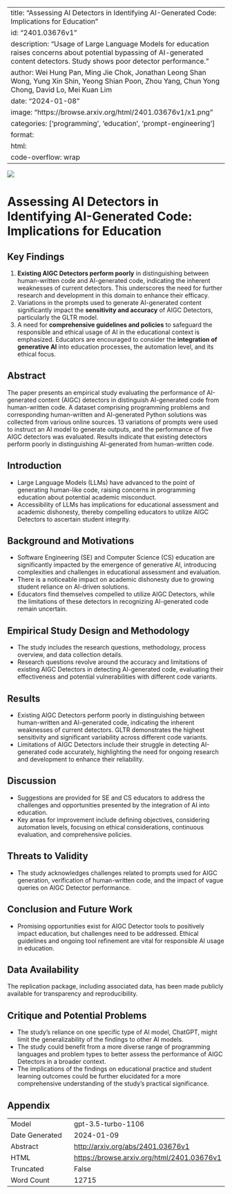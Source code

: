 
---
title: "Assessing AI Detectors in Identifying AI-Generated Code: Implications for Education"
id: "2401.03676v1"
description: "Usage of Large Language Models for education raises concerns about potential bypassing of AI-generated content detectors. Study shows poor detector performance."
author: Wei Hung Pan, Ming Jie Chok, Jonathan Leong Shan Wong, Yung Xin Shin, Yeong Shian Poon, Zhou Yang, Chun Yong Chong, David Lo, Mei Kuan Lim
date: "2024-01-08"
image: "https://browse.arxiv.org/html/2401.03676v1/x1.png"
categories: ['programming', 'education', 'prompt-engineering']
format:
  html:
    code-overflow: wrap
---

![](https://browse.arxiv.org/html/2401.03676v1/x1.png)

# Assessing AI Detectors in Identifying AI-Generated Code: Implications for Education

## Key Findings
1. **Existing AIGC Detectors perform poorly** in distinguishing between human-written code and AI-generated code, indicating the inherent weaknesses of current detectors. This underscores the need for further research and development in this domain to enhance their efficacy.
2. Variations in the prompts used to generate AI-generated content significantly impact the **sensitivity and accuracy** of AIGC Detectors, particularly the GLTR model.
3. A need for **comprehensive guidelines and policies** to safeguard the responsible and ethical usage of AI in the educational context is emphasized. Educators are encouraged to consider the **integration of generative AI** into education processes, the automation level, and its ethical focus.

## Abstract
The paper presents an empirical study evaluating the performance of AI-generated content (AIGC) detectors in distinguish AI-generated code from human-written code. A dataset comprising programming problems and corresponding human-written and AI-generated Python solutions was collected from various online sources. 13 variations of prompts were used to instruct an AI model to generate outputs, and the performance of five AIGC detectors was evaluated. Results indicate that existing detectors perform poorly in distinguishing AI-generated from human-written code.

## Introduction
- Large Language Models (LLMs) have advanced to the point of generating human-like code, raising concerns in programming education about potential academic misconduct.
- Accessibility of LLMs has implications for educational assessment and academic dishonesty, thereby compelling educators to utilize AIGC Detectors to ascertain student integrity.

## Background and Motivations
- Software Engineering (SE) and Computer Science (CS) education are significantly impacted by the emergence of generative AI, introducing complexities and challenges in educational assessment and evaluation.
- There is a noticeable impact on academic dishonesty due to growing student reliance on AI-driven solutions.
- Educators find themselves compelled to utilize AIGC Detectors, while the limitations of these detectors in recognizing AI-generated code remain uncertain.

## Empirical Study Design and Methodology
- The study includes the research questions, methodology, process overview, and data collection details.
- Research questions revolve around the accuracy and limitations of existing AIGC Detectors in detecting AI-generated code, evaluating their effectiveness and potential vulnerabilities with different code variants.

## Results
- Existing AIGC Detectors perform poorly in distinguishing between human-written and AI-generated code, indicating the inherent weaknesses of current detectors. GLTR demonstrates the highest sensitivity and significant variability across different code variants.
- Limitations of AIGC Detectors include their struggle in detecting AI-generated code accurately, highlighting the need for ongoing research and development to enhance their reliability.

## Discussion
- Suggestions are provided for SE and CS educators to address the challenges and opportunities presented by the integration of AI into education.
- Key areas for improvement include defining objectives, considering automation levels, focusing on ethical considerations, continuous evaluation, and comprehensive policies.

## Threats to Validity
- The study acknowledges challenges related to prompts used for AIGC generation, verification of human-written code, and the impact of vague queries on AIGC Detector performance.

## Conclusion and Future Work
- Promising opportunities exist for AIGC Detector tools to positively impact education, but challenges need to be addressed. Ethical guidelines and ongoing tool refinement are vital for responsible AI usage in education.

## Data Availability
The replication package, including associated data, has been made publicly available for transparency and reproducibility.

## Critique and Potential Problems
- The study's reliance on one specific type of AI model, ChatGPT, might limit the generalizability of the findings to other AI models.
- The study could benefit from a more diverse range of programming languages and problem types to better assess the performance of AIGC Detectors in a broader context.
- The implications of the findings on educational practice and student learning outcomes could be further elucidated for a more comprehensive understanding of the study's practical significance.

## Appendix

|          |          |
|----------|----------|
| Model     | gpt-3.5-turbo-1106       |
| Date Generated     | 2024-01-09       |
| Abstract | [http://arxiv.org/abs/2401.03676v1](http://arxiv.org/abs/2401.03676v1)        |
| HTML     | [https://browse.arxiv.org/html/2401.03676v1](https://browse.arxiv.org/html/2401.03676v1)       |
| Truncated       | False       |
| Word Count       | 12715       |